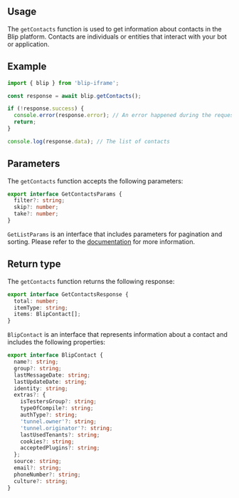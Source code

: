 

## Usage

The `getContacts` function is used to get information about contacts in the Blip platform.
Contacts are individuals or entities that interact with your bot or application.

## Example

```ts
import { blip } from 'blip-iframe';

const response = await blip.getContacts();

if (!response.success) {
  console.error(response.error); // An error happened during the request
  return;
}

console.log(response.data); // The list of contacts
```

## Parameters

The `getContacts` function accepts the following parameters:

```ts
export interface GetContactsParams {
  filter?: string;
  skip?: number;
  take?: number;
}
```

`GetListParams` is an interface that includes parameters for pagination and sorting. Please refer to the [documentation](/utils/parseListParams) for more information.

## Return type

The `getContacts` function returns the following response:

```ts
export interface GetContactsResponse {
  total: number;
  itemType: string;
  items: BlipContact[];
}
```

`BlipContact` is an interface that represents information about a contact and includes the following properties:

```ts
export interface BlipContact {
  name?: string;
  group?: string;
  lastMessageDate: string;
  lastUpdateDate: string;
  identity: string;
  extras?: {
    isTestersGroup?: string;
    typeOfCompile?: string;
    authType?: string;
    'tunnel.owner'?: string;
    'tunnel.originator'?: string;
    lastUsedTenants?: string;
    cookies?: string;
    acceptedPlugins?: string;
  };
  source: string;
  email?: string;
  phoneNumber?: string;
  culture?: string;
}
```
